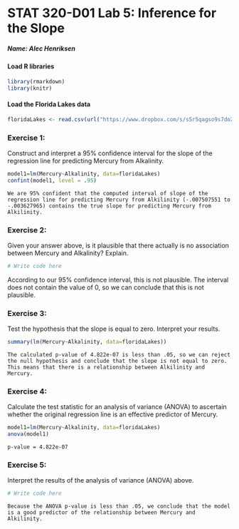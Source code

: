 <!-- INSTRUCTION: This is the template you will use to type up your responses to the exercises. To produce a document that you can print out and turn in just click on Knit HTML above. All you need to do to complete the lab is to type up your BRIEF answers and the R code (when necessary) in the spaces provided below. -->

STAT 320-D01 Lab 5: Inference for the Slope
========================================================

##### Name: Alec Henriksen


#### Load R libraries
```{r warning=FALSE, message=FALSE}
library(rmarkdown)
library(knitr)
```


#### Load the Florida Lakes data
```{r}
floridaLakes <- read.csv(url("https://www.dropbox.com/s/s5r5qagso9s7do2/floridaLakes.csv?dl=1"))
```


### Exercise 1:
Construct and interpret a 95% confidence interval for the slope of the regression line for predicting Mercury from Alkalinity.
```{r}
model1=lm(Mercury~Alkalinity, data=floridaLakes)
confint(model1, level = .95)
```
```
We are 95% confident that the computed interval of slope of the regression line for predicting Mercury from Alkilinity (-.007507551 to -.003627965) contains the true slope for predicting Mercury from Alkilinity.
```


### Exercise 2:
Given your answer above, is it plausible that there actually is no association between Mercury and Alkalinity? Explain.
```{r}
# Write code here
```
According to our 95% confidence interval, this is not plausible. The interval does not contain the value of 0, so we can conclude that this is not plausible. 

### Exercise 3:
Test the hypothesis that the slope is equal to zero. Interpret your results.
```{r}
summary(lm(Mercury~Alkalinity, data=floridaLakes))
```
```
The calculated p-value of 4.822e-07 is less than .05, so we can reject the null hypothesis and conclude that the slope is not equal to zero. This means that there is a relationship between Alkilinity and Mercury.
```


### Exercise 4:
Calculate the test statistic for an analysis of variance (ANOVA) to ascertain whether the original regression line is an effective predictor of Mercury.
```{r}
model1=lm(Mercury~Alkalinity, data=floridaLakes)
anova(model1)
```
```
p-value = 4.822e-07
```


### Exercise 5:
Interpret the results of the analysis of variance (ANOVA) above.
```{r}
# Write code here
```
```
Because the ANOVA p-value is less than .05, we conclude that the model is a good predictor of the relationship between Mercury and Alkilinity.
```